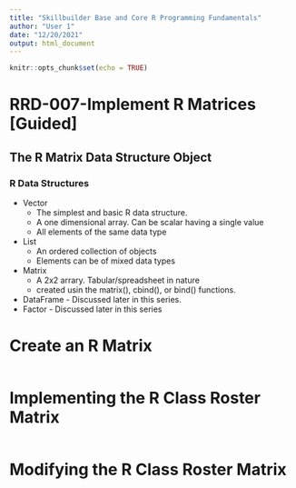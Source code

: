 ```yaml
---
title: "Skillbuilder Base and Core R Programming Fundamentals"
author: "User 1"
date: "12/20/2021"
output: html_document
---
```


```r
knitr::opts_chunk$set(echo = TRUE)
```

# RRD-007-Implement R Matrices  [Guided]

## The R Matrix Data Structure Object
### R Data Structures
- Vector
  - The simplest and basic R data structure.
  - A one dimensional array. Can be scalar having a single value
  - All elements of the same data type
- List 
  - An ordered collection of objects
  - Elements can be of mixed data types
- Matrix
  - A 2x2 arrary. Tabular/spreadsheet in nature
  - created usin the matrix(), cbind(), or bind() functions. 
- DataFrame - Discussed later in this series.
- Factor - Discussed later in this series

# Create an R Matrix
```r



```

# Implementing the R Class Roster Matrix
```r



```

# Modifying the R Class Roster Matrix
```r




```
